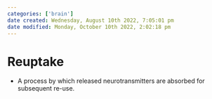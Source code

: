```yaml
---
categories: ['brain']
date created: Wednesday, August 10th 2022, 7:05:01 pm
date modified: Monday, October 10th 2022, 2:02:18 pm
---
```


# Reuptake
- A process by which released neurotransmitters are absorbed for subsequent re-use.




